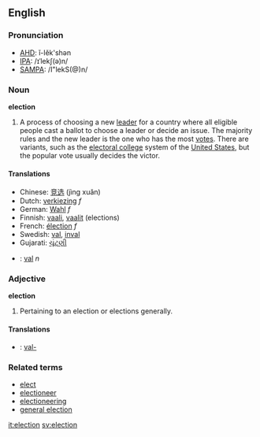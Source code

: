 ==English==
===Pronunciation===
*[[w:AHD|AHD]]: ĭ-lĕk'shən
*[[w:IPA|IPA]]: /ɪˈlekʃ(ə)n/
*[[w:SAMPA|SAMPA]]: /I"lekS(@)n/

=== Noun ===

'''election'''

#A process of choosing a new [[leader]] for a country where all eligible people cast a ballot to choose a leader or decide an issue.  The majority rules and the new leader is the one who has the most [[vote]]s.  There are variants, such as the [[electoral college]] system of the [[United States]], but the popular vote usually decides the victor.

==== Translations ====
*Chinese: [[竞选]] (jìng xuǎn)
*Dutch: [[verkiezing]] ''f''
*German: [[Wahl]] ''f''
*Finnish: [[vaali]], [[vaalit]] (elections)
*French: [[élection]] ''f''
*Swedish: [[val]], [[inval]]
*Gujarati: [[ચૂંટણી]]
*{{sv}}: [[val]] ''n''

=== Adjective ===

'''election'''

#Pertaining to an election or elections generally.

==== Translations ====
*{{sv}}: [[val-]]

=== Related terms ===
*[[elect]]
*[[electioneer]]
*[[electioneering]]
*[[general election]]

[[it:election]] [[sv:election]]